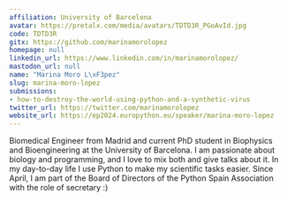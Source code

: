 ```yaml
---
affiliation: University of Barcelona
avatar: https://pretalx.com/media/avatars/TDTD3R_PGoAvId.jpg
code: TDTD3R
gitx: https://github.com/marinamorolopez
homepage: null
linkedin_url: https://www.linkedin.com/in/marinamorolopez/
mastodon_url: null
name: "Marina Moro L\xF3pez"
slug: marina-moro-lopez
submissions:
- how-to-destroy-the-world-using-python-and-a-synthetic-virus
twitter_url: https://twitter.com/marinamorolopez
website_url: https://ep2024.europython.eu/speaker/marina-moro-lopez
---
```


Biomedical Engineer from Madrid and current PhD student in Biophysics and Bioengineering at the University of Barcelona. I am passionate about biology and programming, and I love to mix both and give talks about it. In my day-to-day life I use Python to make my scientific tasks easier. Since April, I am part of the Board of Directors of the Python Spain Association with the role of secretary :)
